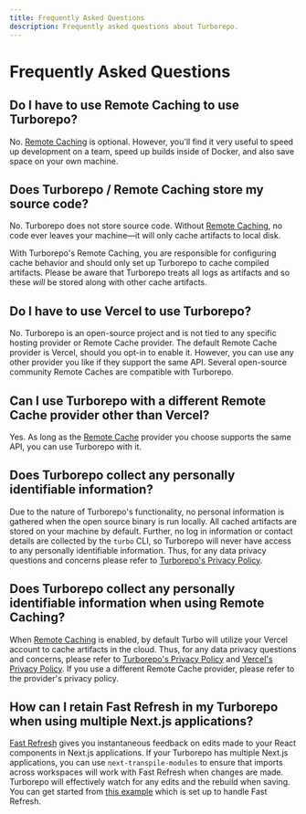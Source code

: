 ```yaml
---
title: Frequently Asked Questions
description: Frequently asked questions about Turborepo.
---
```


# Frequently Asked Questions

## Do I have to use Remote Caching to use Turborepo?

No. [Remote Caching](./core-concepts/remote-caching) is optional. However, you'll find it very useful to speed up development on a team, speed up builds inside of Docker, and also save space on your own machine.

## Does Turborepo / Remote Caching store my source code?

No. Turborepo does not store source code. Without [Remote Caching](./core-concepts/remote-caching), no code ever leaves your machine—it will only cache artifacts to local disk.

With Turborepo's Remote Caching, you are responsible for configuring cache behavior and should only set up Turborepo to cache compiled artifacts. Please be aware that Turborepo treats all logs as artifacts and so these _will_ be stored along with other cache artifacts.

## Do I have to use Vercel to use Turborepo?

No. Turborepo is an open-source project and is not tied to any specific hosting provider or Remote Cache provider. The default Remote Cache provider is Vercel, should you opt-in to enable it. However, you can use any other provider you like if they support the same API. Several open-source community Remote Caches are compatible with Turborepo.

## Can I use Turborepo with a different Remote Cache provider other than Vercel?

Yes. As long as the [Remote Cache](./core-concepts/remote-caching) provider you choose supports the same API, you can use Turborepo with it.

## Does Turborepo collect any personally identifiable information?

Due to the nature of Turborepo's functionality, no personal information is gathered when the open source binary is run locally. All cached artifacts are stored on your machine by default. Further, no log in information or contact details are collected by the `turbo` CLI, so Turborepo will never have access to any personally identifiable information. Thus, for any data privacy questions and concerns please refer to [Turborepo's Privacy Policy](https://turborepo.org/privacy).

## Does Turborepo collect any personally identifiable information when using Remote Caching?

When [Remote Caching](./core-concepts/remote-caching) is enabled, by default Turbo will utilize your Vercel account to cache artifacts in the cloud. Thus, for any data privacy questions and concerns, please refer to [Turborepo's Privacy Policy](https://turborepo.org/privacy) and [Vercel's Privacy Policy](https://vercel.com/legal/privacy-policy). If you use a different Remote Cache provider, please refer to the provider's privacy policy.

## How can I retain Fast Refresh in my Turborepo when using multiple Next.js applications?

[Fast Refresh](https://nextjs.org/docs/basic-features/fast-refresh) gives you instantaneous feedback on edits made to your React components in Next.js applications. If your Turborepo has multiple Next.js applications, you can use `next-transpile-modules` to ensure that imports across workspaces will work with Fast Refresh when changes are made. Turborepo will effectively watch for any edits and the rebuild when saving. You can get started from [this example](https://github.com/vercel/turborepo/tree/main/examples/basic) which is set up to handle Fast Refresh.
